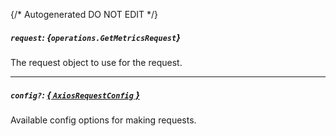 {/* Autogenerated DO NOT EDIT  */}

##### `request`: *{`operations.GetMetricsRequest`}*
The request object to use for the request.
<Collapsible openLabel={Labels.showProperties} closeLabel={Labels.hideProperties}>
    <GetMetricsRequest/>
</Collapsible>

---
##### `config?`: [*{ `AxiosRequestConfig` }*](https://axios-http.com/docs/req_config)
Available config options for making requests.


